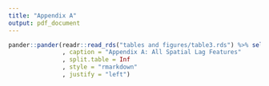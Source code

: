 ```yaml
---
title: "Appendix A"
output: pdf_document
---
```


```r
pander::pander(readr::read_rds("tables and figures/table3.rds") %>% select(Feature)
               , caption = "Appendix A: All Spatial Lag Features"
               , split.table = Inf
               , style = "rmarkdown"
               , justify = "left")
               
```